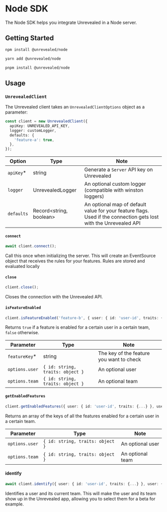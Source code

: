 # Node SDK

The Node SDK helps you integrate Unrevealed in a Node server.

## Getting Started

```bash
npm install @unrevealed/node
```

```bash
yarn add @unrevealed/node
```

```bash
pnpm install @unrevealed/node
```

## Usage

### `UnrevealedClient`

The Unrevealed client takes an `UnrevealedClientOptions` object as a parameter:

```ts
const client = new UnrevealedClient({
  apiKey: UNREVEALED_API_KEY,
  logger: customLogger,
  defaults: {
    'feature-a': true,
  },
});
```

| Option     | Type                    | Note                                                                                                              |
| ---------- | ----------------------- | ----------------------------------------------------------------------------------------------------------------- |
| `apiKey`\* | string                  | Generate a `Server` API key on Unrevealed                                                                         |
| `logger`   | UnrevealedLogger        | An optional custom logger (compatible with winston loggers)                                                       |
| `defaults` | Record<string, boolean> | An optional map of default value for your feature flags. Used if the connection gets lost with the Unrevealed API |

#### `connect`

```ts
await client.connect();
```

Call this once when initializing the server. This will create an EventSource object that receives the rules for your features. Rules are stored and evaluated locally

#### `close`

```ts
client.close();
```

Closes the connection with the Unrevealed API.

#### `isFeatureEnabled`

```ts
client.isFeatureEnabled('feature-b', { user: { id: 'user-id', traits: {...} }, user: { id: 'team-id', traits: {...} } });
```

Returns `true` if a feature is enabled for a certain user in a certain team, `false` otherwise.

| Parameter      | Type                             | Note                                     |
| -------------- | -------------------------------- | ---------------------------------------- |
| `featureKey`\* | string                           | The key of the feature you want to check |
| `options.user` | `{ id: string, traits: object }` | An optional user                         |
| `options.team` | `{ id: string, traits: object }` | An optional team                         |

#### `getEnabledFeatures`

```ts
client.getEnabledFeatures({ user: { id: 'user-id', traits: {...} }, user: { id: 'team-id', traits: {...} } });
```

Returns an array of the keys of all the features enabled for a certain user in a certain team.

| Parameter      | Type                             | Note             |
| -------------- | -------------------------------- | ---------------- |
| `options.user` | `{ id: string, traits: object }` | An optional user |
| `options.team` | `{ id: string, traits: object }` | An optional team |

#### identify

```ts
await client.identify({ user: { id: 'user-id', traits: {...} }, user: { id: 'team-id', traits: {...} } });
```

Identifies a user and its current team. This will make the user and its team show up in the Unrevealed app, allowing you to select them for a beta for example.
